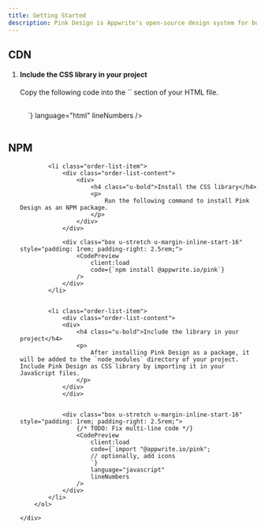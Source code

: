 ```yaml
---
title: Getting Started
description: Pink Design is Appwrite's open-source design system for building consistent and reusable user interfaces. Follow the steps below to start building with Pink Design.
---
```



## CDN

<section class="common-section">
    <div class="u-padding-inline-32">
        <ol class="order-list u-margin-block-start-32">
            <li class="order-list-item">
                <div class="order-list-content">
                    <div>
                        <h4 class="u-bold">Include the CSS library in your project</h4>
                        <p>
                            Copy the following code into the `<head>` section of your HTML file.
                        </p>
                    </div>
                </div>
                <div
                class="box u-stretch u-margin-inline-start-16"
                style="padding: 1rem; padding-right: 2.5rem;">
                    <CodePreview
                        client:load
                        code={`<link rel="stylesheet" href="https://unpkg.com/@appwrite.io/pink">
                        <!-- optionally, add icons -->
                        <link rel="stylesheet" href="https://unpkg.com/@appwrite.io/pink-icons">`}
                        language="html"
                        lineNumbers
                    />
                </div>
            </li>
        </ol>
    </div>

</section>

## NPM

<section class="common-section">
    <div class="u-padding-inline-32">
        <ol class="order-list u-margin-block-start-32">

            <li class="order-list-item">
                <div class="order-list-content">
                    <div>
                        <h4 class="u-bold">Install the CSS library</h4>
                        <p>
                            Run the following command to install Pink Design as an NPM package.
                        </p>
                    </div>
                </div>

                <div class="box u-stretch u-margin-inline-start-16" style="padding: 1rem; padding-right: 2.5rem;">
                    <CodePreview
                        client:load
                        code={`npm install @appwrite.io/pink`}
                    />
                </div>
            </li>


            <li class="order-list-item">
                <div class="order-list-content">
                <div>
                    <h4 class="u-bold">Include the library in your project</h4>
                    <p>
                        After installing Pink Design as a package, it will be added to the `node_modules` directory of your project. Include Pink Design as CSS library by importing it in your JavaScript files.
                    </p>
                </div>
                </div>


                <div class="box u-stretch u-margin-inline-start-16" style="padding: 1rem; padding-right: 2.5rem;">
                    {/* TODO: Fix multi-line code */}
                    <CodePreview
                        client:load
                        code={`import "@appwrite.io/pink";
                        // optionally, add icons
                        `}
                        language="javascript"
                        lineNumbers
                    />
                </div>
            </li>
        </ol>

    </div>

</section>
